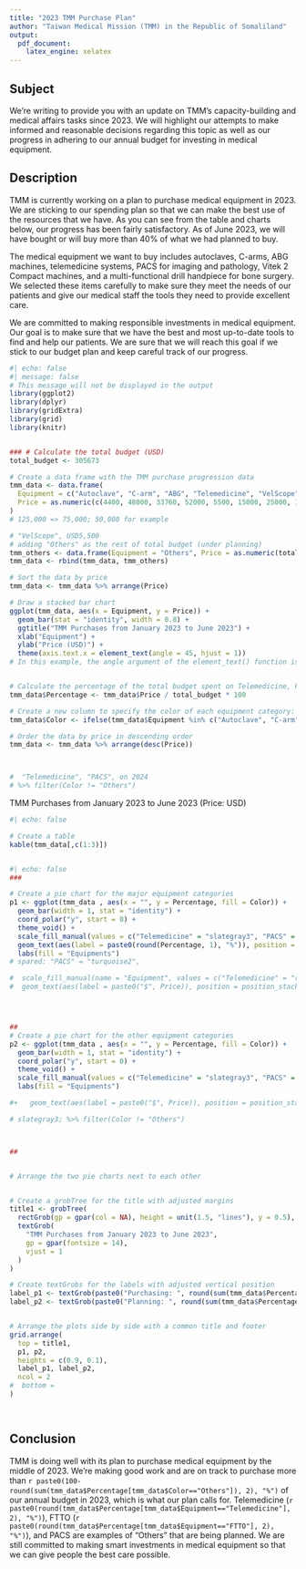```yaml
---
title: "2023 TMM Purchase Plan"
author: "Taiwan Medical Mission (TMM) in the Republic of Somaliland"
output: 
  pdf_document:
    latex_engine: xelatex
---
```

<!--format: pdf -->

## Subject
We're writing to provide you with an update on TMM's capacity-building and medical affairs tasks since 2023. We will highlight our attempts to make informed and reasonable decisions regarding this topic as well as our progress in adhering to our annual budget for investing in medical equipment.

## Description

TMM is currently working on a plan to purchase medical equipment in 2023. We are sticking to our spending plan so that we can make the best use of the resources that we have. As you can see from the table and charts below, our progress has been fairly satisfactory. As of June 2023, we will have bought or will buy more than 40% of what we had planned to buy.

The medical equipment we want to buy includes autoclaves, C-arms, ABG machines, telemedicine systems, PACS for imaging and pathology, Vitek 2 Compact machines, and a multi-functional drill handpiece for bone surgery. We selected these items carefully to make sure they meet the needs of our patients and give our medical staff the tools they need to provide excellent care.

We are committed to making responsible investments in medical equipment. Our goal is to make sure that we have the best and most up-to-date tools to find and help our patients. We are sure that we will reach this goal if we stick to our budget plan and keep careful track of our progress.

```r
#| echo: false
#| message: false
# This message will not be displayed in the output
library(ggplot2)
library(dplyr)
library(gridExtra)
library(grid)
library(knitr)


### # Calculate the total budget (USD)
total_budget <- 305673

# Create a data frame with the TMM purchase progression data
tmm_data <- data.frame(
  Equipment = c("Autoclave", "C-arm", "ABG", "Telemedicine", "VelScope", "Bact_Alert", "Vitek",  "DrillMotor", "FTTO"), 
  Price = as.numeric(c(4400, 48000, 33760, 52000, 5500, 15000, 25000, 1950, 30000))
)
# 125,000 => 75,000; 50,000 for example

# "VelScope", USD5,500
# adding "Others" as the rest of total budget (under planning)
tmm_others <- data.frame(Equipment = "Others", Price = as.numeric(total_budget-sum(tmm_data$Price)))
tmm_data <- rbind(tmm_data, tmm_others)

# Sort the data by price
tmm_data <- tmm_data %>% arrange(Price)

# Draw a stacked bar chart
ggplot(tmm_data, aes(x = Equipment, y = Price)) +
  geom_bar(stat = "identity", width = 0.8) +
  ggtitle("TMM Purchases from January 2023 to June 2023") +
  xlab("Equipment") +
  ylab("Price (USD)") +
  theme(axis.text.x = element_text(angle = 45, hjust = 1))
# In this example, the angle argument of the element_text() function is set to 45, which means that the x-axis labels will be rotated by 45 degrees. The hjust argument is set to 1, which means that the labels will be horizontally justified to the right.


# Calculate the percentage of the total budget spent on Telemedicine, PACS, and C-arm
tmm_data$Percentage <- tmm_data$Price / total_budget * 100

# Create a new column to specify the color of each equipment category: others
tmm_data$Color <- ifelse(tmm_data$Equipment %in% c("Autoclave", "C-arm", "ABG", "VelScope", "Bact_Alert", "Vitek",  "DrillMotor"), tmm_data$Equipment, "Others") # Others= xxx, 

# Order the data by price in descending order
tmm_data <- tmm_data %>% arrange(desc(Price))



#  "Telemedicine", "PACS", on 2024
# %>% filter(Color != "Others")

```


TMM Purchases from January 2023 to June 2023 (Price: USD)
```r
#| echo: false

# Create a table
kable(tmm_data[,c(1:3)])



```

```r
#| echo: false
###

# Create a pie chart for the major equipment categories
p1 <- ggplot(tmm_data , aes(x = "", y = Percentage, fill = Color)) +
  geom_bar(width = 1, stat = "identity") +
  coord_polar("y", start = 0) +
  theme_void() +
  scale_fill_manual(values = c("Telemedicine" = "slategray3", "PACS" = "slategray3", "C-arm" = "brown", "ABG" = "wheat", "Others" = "slategray3", "FTTO" = "slategray3", "Autoclave"="slateblue2", "Vitek" = "yellow3", "DrillMotor" = "yellow", "VelScope"="turquoise2", "Bact_Alert"="yellow3")) +
  geom_text(aes(label = paste0(round(Percentage, 1), "%")), position = position_stack(vjust = 0.3), size =2) +
  labs(fill = "Equipments")
# spared: "PACS" = "turquoise2", 

#  scale_fill_manual(name = "Equipment", values = c("Telemedicine" = "red", "PACS" = "turquoise2", "C-arm" = "brown", "ABG" = "wheat", "Others" = "white", "Veloscope" = "lawngreen", "Autoclave"="slateblue2")) +
#  geom_text(aes(label = paste0("$", Price)), position = position_stack(vjust = 0.3), size = 5)




##
# Create a pie chart for the other equipment categories
p2 <- ggplot(tmm_data , aes(x = "", y = Percentage, fill = Color)) +
  geom_bar(width = 1, stat = "identity") +
  coord_polar("y", start = 0) +
  theme_void() +
  scale_fill_manual(values = c("Telemedicine" = "slategray3", "PACS" = "slategray3", "C-arm" = "white", "ABG" = "white", "Others" = "slategray3", "FTTO" = "slategray3", "Autoclave"="white", "Vitek" = "white", "Bact_Alert"="white", "DrillMotor" = "white", "VelScope"="white")) +
  labs(fill = "Equipments")

#+   geom_text(aes(label = paste0("$", Price)), position = position_stack(vjust = 0.3), size =3)

# slategray3; %>% filter(Color != "Others")



##


# Arrange the two pie charts next to each other


# Create a grobTree for the title with adjusted margins
title1 <- grobTree(
  rectGrob(gp = gpar(col = NA), height = unit(1.5, "lines"), y = 0.5),
  textGrob(
    "TMM Purchases from January 2023 to June 2023",
    gp = gpar(fontsize = 14),
    vjust = 1
  )
)

# Create textGrobs for the labels with adjusted vertical position
label_p1 <- textGrob(paste0("Purchasing: ", round(sum(tmm_data$Percentage[tmm_data$Color!="Others"]), 2), "%"), y = unit(1.3, "npc"))
label_p2 <- textGrob(paste0("Planning: ", round(sum(tmm_data$Percentage[tmm_data$Color=="Others"]), 2), "%"), y = unit(1.2, "npc"))


# Arrange the plots side by side with a common title and footer
grid.arrange(
  top = title1,
  p1, p2,
  heights = c(0.9, 0.1),
  label_p1, label_p2,
  ncol = 2
#  bottom = 
)

  
```




## Conclusion

TMM is doing well with its plan to purchase medical equipment by the middle of 2023. We're making good work and are on track to purchase more than `r paste0(100-round(sum(tmm_data$Percentage[tmm_data$Color=="Others"]), 2), "%")` of our annual budget in 2023, which is what our plan calls for. Telemedicine (`r paste0(round(tmm_data$Percentage[tmm_data$Equipment=="Telemedicine"], 2), "%")`), FTTO (`r paste0(round(tmm_data$Percentage[tmm_data$Equipment=="FTTO"], 2), "%")`), and PACS are examples of "Others" that are being planned. We are still committed to making smart investments in medical equipment so that we can give people the best care possible.


